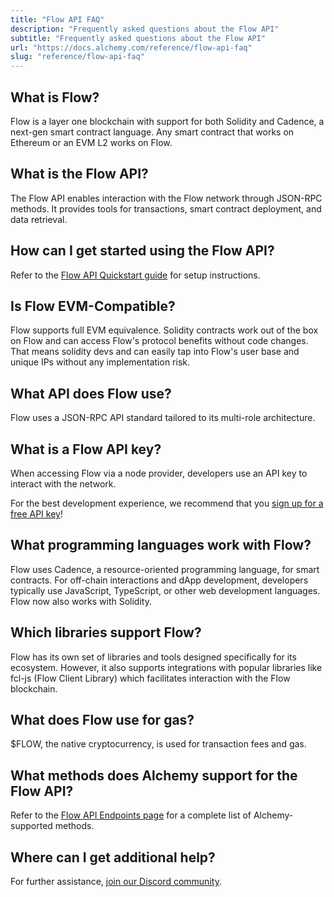 ```yaml
---
title: "Flow API FAQ"
description: "Frequently asked questions about the Flow API"
subtitle: "Frequently asked questions about the Flow API"
url: "https://docs.alchemy.com/reference/flow-api-faq"
slug: "reference/flow-api-faq"
---
```


## What is Flow?

Flow is a layer one blockchain with support for both Solidity and Cadence, a next-gen smart contract language. Any smart contract that works on Ethereum or an EVM L2 works on Flow.

## What is the Flow API?

The Flow API enables interaction with the Flow network through JSON-RPC methods. It provides tools for transactions, smart contract deployment, and data retrieval.

## How can I get started using the Flow API?

Refer to the [Flow API Quickstart guide](/reference/flow-api-quickstart) for setup instructions.

## Is Flow EVM-Compatible?

Flow supports full EVM equivalence. Solidity contracts work out of the box on Flow and can access Flow's protocol benefits without code changes. That means solidity devs and can easily tap into Flow's user base and unique IPs without any implementation risk.

## What API does Flow use?

Flow uses a JSON-RPC API standard tailored to its multi-role architecture.

## What is a Flow API key?

When accessing Flow via a node provider, developers use an API key to interact with the network.

For the best development experience, we recommend that you [sign up for a free API key](https://dashboard.alchemy.com/signup/)!

## What programming languages work with Flow?

Flow uses Cadence, a resource-oriented programming language, for smart contracts. For off-chain interactions and dApp development, developers typically use JavaScript, TypeScript, or other web development languages. Flow now also works with Solidity.

## Which libraries support Flow?

Flow has its own set of libraries and tools designed specifically for its ecosystem. However, it also supports integrations with popular libraries like fcl-js (Flow Client Library) which facilitates interaction with the Flow blockchain.

## What does Flow use for gas?

$FLOW, the native cryptocurrency, is used for transaction fees and gas.

## What methods does Alchemy support for the Flow API?

Refer to the [Flow API Endpoints page](/reference/flow-api-endpoints) for a complete list of Alchemy-supported methods.

## Where can I get additional help?

For further assistance, [join our Discord community](https://alchemy.com/discord).
